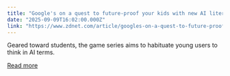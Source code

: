 ```yaml
---
title: "Google's on a quest to future-proof your kids with new AI literacy games"
date: "2025-09-09T16:02:00.000Z"
link: "https://www.zdnet.com/article/googles-on-a-quest-to-future-proof-your-kids-with-new-ai-literacy-games/"
---
```


Geared toward students, the game series aims to habituate young users to think in AI terms.

[Read more](https://www.zdnet.com/article/googles-on-a-quest-to-future-proof-your-kids-with-new-ai-literacy-games/)
